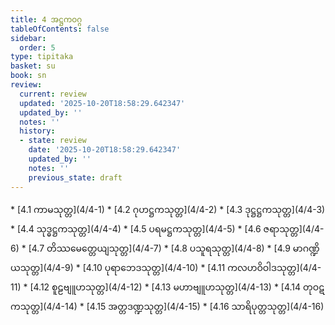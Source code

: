 ```yaml
---
title: 4 အဋ္ဌကဝဂ္ဂ
tableOfContents: false
sidebar:
  order: 5
type: tipitaka
basket: su
book: sn
review:
  current: review
  updated: '2025-10-20T18:58:29.642347'
  updated_by: ''
  notes: ''
  history:
  - state: review
    date: '2025-10-20T18:58:29.642347'
    updated_by: ''
    notes: ''
    previous_state: draft
---
```



<DynamicBreadcrumb />


<ReviewStatus review={frontmatter.review} showDetails={true} />

<HypothesisAnnotation frontmatter={frontmatter} />



<TableOfContents book="sn" section="4">
* [4.1 ကာမသုတ္တ](4/4-1)
* [4.2 ဂုဟဋ္ဌကသုတ္တ](4/4-2)
* [4.3 ဒုဋ္ဌဋ္ဌကသုတ္တ](4/4-3)
* [4.4 သုဒ္ဓဋ္ဌကသုတ္တ](4/4-4)
* [4.5 ပရမဋ္ဌကသုတ္တ](4/4-5)
* [4.6 ဇရာသုတ္တ](4/4-6)
* [4.7 တိဿမေတ္တေယျသုတ္တ](4/4-7)
* [4.8 ပသူရသုတ္တ](4/4-8)
* [4.9 မာဂဏ္ဍိယသုတ္တ](4/4-9)
* [4.10 ပုရာဘေဒသုတ္တ](4/4-10)
* [4.11 ကလဟဝိဝါဒသုတ္တ](4/4-11)
* [4.12 စူဠဗျူဟသုတ္တ](4/4-12)
* [4.13 မဟာဗျူဟသုတ္တ](4/4-13)
* [4.14 တုဝဋကသုတ္တ](4/4-14)
* [4.15 အတ္တဒဏ္ဍသုတ္တ](4/4-15)
* [4.16 သာရိပုတ္တသုတ္တ](4/4-16)
</TableOfContents>